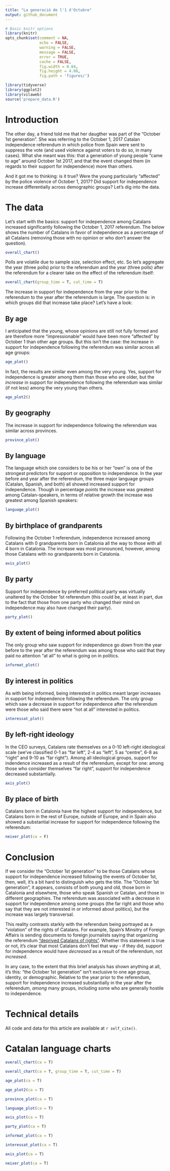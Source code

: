 ```yaml
---
title: "La generació de l'1 d'Octubre"
output: github_document
---
```


```r
# Basic knitr options
library(knitr)
opts_chunk$set(comment = NA, 
               echo = FALSE, 
               warning = FALSE, 
               message = FALSE, 
               error = TRUE, 
               cache = FALSE,
               fig.width = 8.64,
               fig.height = 4.86,
               fig.path = 'figures/')
```

```r
library(tidyverse)
library(ggplot2)
library(vilaweb)
source('prepare_data.R')
```

# Introduction

The other day, a friend told me that her daugther was part of the "October 1st generation". She was referring to the October 1, 2017 Catalan independence referendum in which police from Spain were sent to suppress the vote (and used violence against voters to do so, in many cases). What she meant was this: that a generation of young people "came to age" around October 1st 2017, and that the event changed them (in regards to their support for independence) more than others.

And it got me to thinking: is it true? Were the young particularly "affected" by the police violence of October 1, 2017? Did support for independence increase differentially across demographic groups? Let's dig into the data.

# The data

Let's start with the basics: support for independence among Catalans increased significantly following the October 1, 2017 referendum. The below shows the number of Catalans in favor of independence as a percentage of all Catalans (removing those with no opinion or who don't answer the question).

```r
overall_chart()
```

Polls are volatile due to sample size, selection effect, etc. So let's aggregate the year (three polls) prior to the referendum and the year (three polls) after the referendum for a clearer take on the effect of the referendum itself:

```r
overall_chart(group_time = T, cut_time = T)
```

The increase in support for independence from the year prior to the referendum to the year after the referendum is large. The question is: in which groups did that increase take place? Let's have a look:

## By age

I anticipated that the young, whose opinions are still not fully formed and are therefore more "impressionable" would have been more "affected" by October 1 than other age groups. But this isn't the case: the increase in support for independence following the referendum was similar across all age groups:

```r
age_plot()
```

In fact, the results are similar even among the very young. Yes, support for independence is greater among them than those who are older, but the _increase_ in support for independence following the referendum was similar (if not less) among the very young than others.

```r
age_plot2()
```

## By geography

The increase in support for independence following the referendum was similar across provinces.

```r
province_plot()
```

## By language

The language which one considers to be his or her "own" is one of the strongest predictors for support or opposition to independence. In the year before and year after the referendum, the three major language groups (Catalan, Spanish, and both) all showed increased support for independence. Though in percentage _points_ the increase was greatest among Catalan-speakers, in terms of relative growth the increase was greatest among Spanish speakers:

```r
language_plot()
```

## By birthplace of grandparents

Following the October 1 referendum, independence increased among Catalans with 0 grandparents born in Catalonia all the way to those with all 4 born in Catalonia. The increase was most pronounced, however, among those Catalans with no grandparents born in Catalonia.

```r
avis_plot()
```

## By party

Support for independence by preferred political party was virtually unaltered by the October 1st referendum (this could be, at least in part, due to the fact that those from one party who changed their mind on independence may also have changed their party).

```r
party_plot()
```

## By extent of being informed about politics

The only group who saw support for independence go _down_ from the year before to the year after the referendum was among those who said that they paid no attention "at all" to what is going on in politics.

```r
informat_plot()
```

## By interest in politics

As with being informed, being interested in politics meant larger increases in support for independence following the referendum. The only group which saw a decrease in support for independence after the referendum were those who said there were "not at all" interested in politics.

```r
interessat_plot()
```

## By left-right ideology

In the CEO surveys, Catalans rate themselves on a 0-10 left-right ideological scale (we've classified 0-1 as "far left", 2-4 as "left", 5 as "centre", 6-8 as "right" and 9-10 as "far right"). Among all ideological groups, support for indendence increased as a result of the referendum, except for one: among those who consider themselves "far right", support for independence decreased substantially. 

```r
axis_plot()
```

## By place of birth

Catalans born in Catalonia have the highest support for independence, but Catalans born in the rest of Europe, outside of Europe, and in Spain also showed a substantial increase for support for independence following the referendum:


```r
neixer_plot(ca = F)
```


# Conclusion

If we consider the "October 1st generation" to be those Catalans whose support for independence increased following the events of October 1st, then, well, it's a bit hard to distinguish who gets the title. The "October 1st generation", it appears, consists of both young and old, those born in Catalonia and elsewhere, those who speak Spanish or Catalan, and those in different geographies. The referendum was associated with a decrease in support for independence among some groups (the far right and those who say that they are not interested in or informed about politics), but the increase was largely transversal.

This reality contrasts starkly with the referendum being portrayed as a "violation" of the rights of Catalans. For example, Spain's Minsitry of Foreign Affairs is sending documents to foreign journalists saying that organizing the referendum ["deprived Catalans of rights"](https://twitter.com/joethebrew/status/1162322097668009985). Whether this statement is true or not, it's clear that most Catalans don't feel that way - if they did, support for independence would have _decreased_ as a result of the referendum, not _increased_.

In any case, to the extent that this brief analysis has shown anything at all, it's this: "the October 1st generation" isn't exclusive to one age group, identity, or demographic. Relative to the year prior to the referendum, support for independence increased substantially in the year after the referendum, _among_ many groups, including some who are generally hostile to independence. 

# Technical details

All code and data for this article are available at `r self_cite()`.


# Catalan language charts


```r
overall_chart(ca = T)
```

```r
overall_chart(ca = T, group_time = T, cut_time = T)
```

```r
age_plot(ca = T)
```


```r
age_plot2(ca = T)
```


```r
province_plot(ca = T)
```


```r
language_plot(ca = T)
```


```r
avis_plot(ca = T)
```


```r
party_plot(ca = T)
```


```r
informat_plot(ca = T)
```

```r
interessat_plot(ca = T)
```


```r
axis_plot(ca = T)
```

```r
neixer_plot(ca = T)
```

